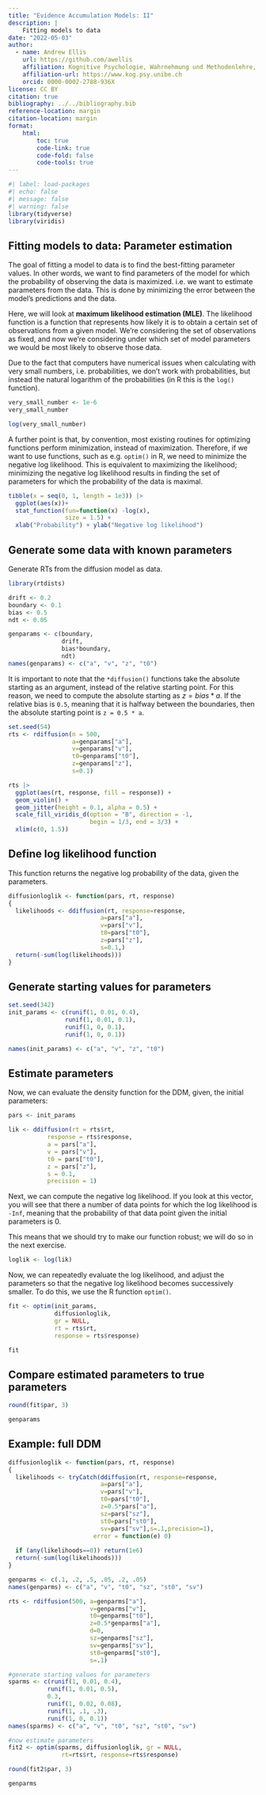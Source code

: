 ```yaml
---
title: "Evidence Accumulation Models: II"
description: | 
    Fitting models to data
date: "2022-05-03"
author:
  - name: Andrew Ellis
    url: https://github.com/awellis
    affiliation: Kognitive Psychologie, Wahrnehmung und Methodenlehre, Universität Bern 
    affiliation-url: https://www.kog.psy.unibe.ch
    orcid: 0000-0002-2788-936X
license: CC BY
citation: true
bibliography: ../../bibliography.bib
reference-location: margin
citation-location: margin
format:
    html:
        toc: true
        code-link: true
        code-fold: false
        code-tools: true
---
```


<!-- :::{.callout-note} -->
<!-- 👉 [R Code für dieses Kapitel downloaden](../../downloadable_files/evidence-accumulation-1.R) -->
<!-- ::: -->



```r
#| label: load-packages
#| echo: false
#| message: false
#| warning: false
library(tidyverse)
library(viridis)

```



## Fitting models to data: Parameter estimation

The goal of fitting a model to data is to find the best-fitting parameter values. In other words, we want to find parameters of the model for which the probability of observing the data is maximized. i.e. we want to estimate parameters from the data. This is done by minimizing the error between the model's predictions and the data.

Here, we will look at __maximum likelihood estimation (MLE)__. The likelihood function is a function that represents how likely it is to obtain a certain set of observations from a given model. We’re considering the set of observations as fixed, and now we’re considering under which set of model parameters we would be most likely to observe those data.

Due to the fact that computers have numerical issues when calculating with very small numbers, i.e. probabilities, we don't work with probabilities, but instead the natural logarithm of the probabilities (in R this is the `log()` function).

```r
very_small_number <- 1e-6
very_small_number
```
```r
log(very_small_number)
```

A further point is that, by convention, most existing routines for optimizing functions perform minimization, instead of maximization. Therefore, if we want to use functions, such as e.g. `optim()` in R, we need to minimize the negative log likelihood. This is equivalent to maximizing the likelihood; minimizing the negative log likelihood results in finding the set of parameters for which the probability of the data is maximal.


```r
tibble(x = seq(0, 1, length = 1e3)) |> 
  ggplot(aes(x))+ 
  stat_function(fun=function(x) -log(x),
                size = 1.5) +
  xlab("Probability") + ylab("Negative log likelihood")
```






## Generate some data with known parameters

Generate RTs from the diffusion model as data.



```r
library(rtdists)

drift <- 0.2
boundary <- 0.1
bias <- 0.5
ndt <- 0.05

genparams <- c(boundary, 
               drift, 
               bias*boundary,
               ndt)           
names(genparams) <- c("a", "v", "z", "t0") 
```

It is important to note that the `*diffusion()` functions take the absolute starting as an argument, instead of the relative starting point. For this reason, we need to compute the absolute starting as $z = bias * a$. If the relative bias is `0.5`, meaning that it is halfway between the boundaries, then the absolute starting point is 
`z = 0.5 * a`.


```r
set.seed(54)
rts <- rdiffusion(n = 500,
                  a=genparams["a"],
                  v=genparams["v"], 
                  t0=genparams["t0"], 
                  z=genparams["z"],
                  s=0.1)  
```

```r
rts |>
  ggplot(aes(rt, response, fill = response)) +
  geom_violin() +
  geom_jitter(height = 0.1, alpha = 0.5) +
  scale_fill_viridis_d(option = "B", direction = -1,
                       begin = 1/3, end = 3/3) +
  xlim(c(0, 1.5))
```


## Define log likelihood function

This function returns the negative log probability of the data, given the parameters.

```r
diffusionloglik <- function(pars, rt, response) 
{
  likelihoods <- ddiffusion(rt, response=response,                 
                          a=pars["a"], 
                          v=pars["v"], 
                          t0=pars["t0"], 
                          z=pars["z"], 
                          s=0.1,)      
  return(-sum(log(likelihoods)))
}  
```



## Generate starting values for parameters

```r
set.seed(342)
init_params <- c(runif(1, 0.01, 0.4),
                runif(1, 0.01, 0.1),
                runif(1, 0, 0.1),
                runif(1, 0, 0.1))

names(init_params) <- c("a", "v", "z", "t0")
```




## Estimate parameters

Now, we can evaluate the density function for the DDM, given, the initial parameters:

```r
pars <- init_params

lik <- ddiffusion(rt = rts$rt, 
           response = rts$response,                 
           a = pars["a"], 
           v = pars["v"], 
           t0 = pars["t0"], 
           z = pars["z"], 
           s = 0.1,
           precision = 1) 
```


Next, we can compute the negative log likelihood. If you look at this vector, you will see that there a number of data points for which the log likelihood is `-Inf`, meaning that the probability of that data point given the initial parameters is $0$. 

::: {.column-margin}
This means that we should try to make our function robust; we will do so in the next exercise.
:::

```r
loglik <- log(lik)
```


Now, we can repeatedly evaluate the log likelihood, and adjust the parameters so that the negative log likelihood becomes successively smaller. To do this, we use the R function `optim()`.

```r
fit <- optim(init_params, 
             diffusionloglik, 
             gr = NULL, 
             rt = rts$rt, 
             response = rts$response)
```


```r
fit
```


## Compare estimated parameters to true parameters

```r
round(fit$par, 3)
```


```r
genparams
```



## Example: full DDM



```r
diffusionloglik <- function(pars, rt, response) 
{
  likelihoods <- tryCatch(ddiffusion(rt, response=response,                 
                          a=pars["a"], 
                          v=pars["v"], 
                          t0=pars["t0"], 
                          z=0.5*pars["a"], 
                          sz=pars["sz"], 
                          st0=pars["st0"], 
                          sv=pars["sv"],s=.1,precision=1),
                        error = function(e) 0)  
  
  if (any(likelihoods==0)) return(1e6) 
  return(-sum(log(likelihoods)))
}  
```


```r
genparms <- c(.1, .2, .5, .05, .2, .05)           
names(genparms) <- c("a", "v", "t0", "sz", "st0", "sv") 
```

```r
rts <- rdiffusion(500, a=genparms["a"],
                       v=genparms["v"], 
                       t0=genparms["t0"], 
                       z=0.5*genparms["a"],
                       d=0, 
                       sz=genparms["sz"], 
                       sv=genparms["sv"],  
                       st0=genparms["st0"],
                       s=.1)   
```

```r
#generate starting values for parameters     
sparms <- c(runif(1, 0.01, 0.4), 
           runif(1, 0.01, 0.5),
           0.3, 
           runif(1, 0.02, 0.08),
           runif(1, .1, .3),
           runif(1, 0, 0.1))
names(sparms) <- c("a", "v", "t0", "sz", "st0", "sv") 
```


```r
#now estimate parameters
fit2 <- optim(sparms, diffusionloglik, gr = NULL, 
               rt=rts$rt, response=rts$response)
```

```r
round(fit2$par, 3)
```

```r
genparms
```




